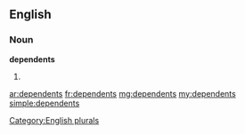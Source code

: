 ==English==

===Noun===
'''dependents'''

# {{plural of|[[dependent]]}}

[[Category:English plurals]]

[[ar:dependents]]
[[fr:dependents]]
[[mg:dependents]]
[[my:dependents]]
[[simple:dependents]]